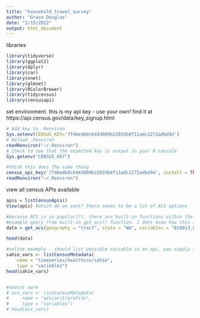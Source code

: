 ```yaml
---
title: "household_travel_survey"
author: "Grace Douglas"
date: "2/15/2022"
output: html_document
---
```


libraries
```r
library(tidyverse)
library(ggplot2)
library(dplyr)
library(car)
library(nnet)
library(glmnet)
library(RColorBrewer)
library(tidycensus)
library(censusapi)
```


set environment. this is my api key - use your own! find it at https://api.census.gov/data/key_signup.html
```r
# Add key to .Renviron
Sys.setenv(CENSUS_KEY='7f46edb0c6443009b22033b8f11adc2272adbd9d')
# Reload .Renviron
readRenviron("~/.Renviron")
# Check to see that the expected key is output in your R console
Sys.getenv("CENSUS_KEY")

#think this does the same thing
census_api_key('7f46edb0c6443009b22033b8f11adc2272adbd9d', install = TRUE, overwrite = TRUE)
readRenviron("~/.Renviron")
```

view all census APIs available
```r
apis = listCensusApis()
View(apis) #which do we want? there seems to be a lot of ACS options

#because ACS is so popular(?), there are built-in functions within the census data for ACS
#example query from built-in get_acs() function. I dont know how this fuly works yet.
data = get_acs(geography = "tract", state = "WA", variables = "B19013_001", year = 2019)

head(data)

#online example - should list possible variable in an api. you supply the 'name' argument, which can be found in the View(apis) table.
sahie_vars <- listCensusMetadata(
    name = "timeseries/healthins/sahie", 
    type = "variables")
head(sahie_vars)


#doesnt work
# acs_vars <- listCensusMetadata(
#     name = "acs/acs1/profile", 
#     type = "variables")
# head(acs_vars)


```
